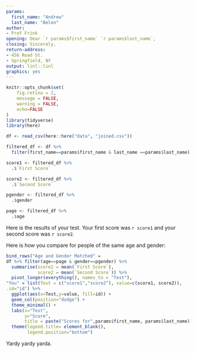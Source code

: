 ```yaml
---
params:
  first_name: "Andrew"
  last_name: "Belen"
author:
- Prof Frink
opening: Dear `r params$first_name` `r params$last_name`,
closing: Sincerely,
return-address: 
- 456 Road St.
- Springfield, NY
output: linl::linl
graphics: yes
---
```



```r
knitr::opts_chunk$set(
	fig.retina = 2,
	message = FALSE,
	warning = FALSE,
	echo=FALSE
)
library(tidyverse)
library(here)

df <- read_csv(here::here("data", "joined.csv")) 

filtered_df <- df %>% 
  filter(first_name==params$first_name & last_name ==params$last_name) 

score1 <- filtered_df %>% 
  .$`First Score`

score2 <- filtered_df %>% 
  .$`Second Score`

pgender <- filtered_df %>% 
  .$gender

page <- filtered_df %>% 
  .$age
```


Here is the results of your test. Your first score was `r score1` and your second score was `r score2`.

Here is how you compare for people of the same age and gender:

```r
bind_rows("Age and Gender Matched" = 
df %>% filter(age==page & gender==pgender) %>% 
  summarise(score1 = mean(`First Score`),
            score2 = mean(`Second Score`)) %>% 
  pivot_longer(everything(), names_to = "Test"),
"You" = list(Test = c("score1","score2"), value=c(score1, score2)),
.id="id") %>% 
  ggplot(aes(x=Test,y=value, fill=id)) + 
  geom_col(position="dodge") + 
  theme_minimal() + 
  labs(x="Test",
       y="Score",
       title = paste("Scores for",params$first_name, params$last_name)) + 
  theme(legend.title= element_blank(),
        legend.position="bottom")
```

Yardy yardy yarda.
